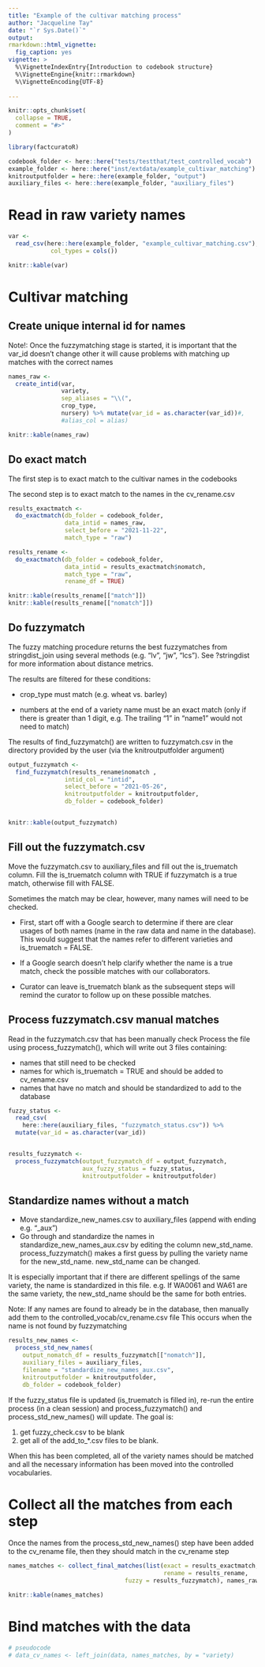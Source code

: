 ```yaml
---
title: "Example of the cultivar matching process"
author: "Jacqueline Tay"
date: "`r Sys.Date()`"
output: 
rmarkdown::html_vignette:
  fig_caption: yes
vignette: >
  %\VignetteIndexEntry{Introduction to codebook structure}
  %\VignetteEngine{knitr::rmarkdown}
  %\VignetteEncoding{UTF-8}
  
---
```


```r
knitr::opts_chunk$set(
  collapse = TRUE,
  comment = "#>"
)
```

```r
library(factcuratoR)

codebook_folder <- here::here("tests/testthat/test_controlled_vocab")
example_folder <- here::here("inst/extdata/example_cultivar_matching")
knitroutputfolder = here::here(example_folder, "output")
auxiliary_files <- here::here(example_folder, "auxiliary_files")
```

# Read in raw variety names
```r
var <- 
  read_csv(here::here(example_folder, "example_cultivar_matching.csv"), 
            col_types = cols())

knitr::kable(var)
```
# Cultivar matching 
## Create unique internal id for names
Note!: Once the fuzzymatching stage is started, it is important that the 
var_id doesn't change other it will cause problems with matching up matches
with the correct names
```r
names_raw <- 
  create_intid(var, 
               variety, 
               sep_aliases = "\\(", 
               crop_type, 
               nursery) %>% mutate(var_id = as.character(var_id))#, 
               #alias_col = alias)

knitr::kable(names_raw)
```
## Do exact match
The first step is to exact match to the cultivar names in the codebooks

The second step is to exact match to the names in the cv_rename.csv
```r
results_exactmatch <- 
  do_exactmatch(db_folder = codebook_folder,
                data_intid = names_raw,
                select_before = "2021-11-22",
                match_type = "raw")

results_rename <- 
  do_exactmatch(db_folder = codebook_folder, 
                data_intid = results_exactmatch$nomatch, 
                match_type = "raw", 
                rename_df = TRUE)

knitr::kable(results_rename[["match"]])
knitr::kable(results_rename[["nomatch"]])
```
## Do fuzzymatch
The fuzzy matching procedure returns the best fuzzymatches from
stringdist_join using several methods (e.g. "lv", "jw", "lcs"). 
See ?stringdist for more information about distance metrics.

The results are filtered for these conditions:

- crop_type must match (e.g. wheat vs. barley)

- numbers at the end of a variety name must be an exact match 
(only if there is greater than 1 digit, e.g. The trailing "1" in
"name1" would not need to match)

The results of find_fuzzymatch() are written to fuzzymatch.csv in the
directory provided by the user (via the knitroutputfolder argument)
```r
output_fuzzymatch <- 
  find_fuzzymatch(results_rename$nomatch ,
                intid_col = "intid",
                select_before = "2021-05-26",
                knitroutputfolder = knitroutputfolder,
                db_folder = codebook_folder)


knitr::kable(output_fuzzymatch)
```
## Fill out the fuzzymatch.csv
Move the fuzzymatch.csv to auxiliary_files and fill out the is_truematch column.
Fill the is_truematch column with TRUE if fuzzymatch is a true match, 
otherwise fill with FALSE.

Sometimes the match may be clear, however, many names will need to be checked.

- First, start off with a Google search to determine if there are clear usages 
of both names (name in the raw data and name in the database).  This would suggest
that the names refer to different varieties and is_truematch = FALSE.

- If a Google search doesn't help clarify whether the name is a true match, 
check the possible matches with our collaborators.

- Curator can leave is_truematch blank as the subsequent steps will remind the
curator to follow up on these possible matches.

## Process fuzzymatch.csv manual matches
Read in the fuzzymatch.csv that has been manually check 
Process the file using process_fuzzymatch(), which will write out 3 files containing:

- names that still need to be checked
- names for which is_truematch = TRUE and should be added to cv_rename.csv
- names that have no match and should be standardized to add to the database

```r
fuzzy_status <- 
  read_csv(
    here::here(auxiliary_files, "fuzzymatch_status.csv")) %>%
  mutate(var_id = as.character(var_id))


results_fuzzymatch <- 
  process_fuzzymatch(output_fuzzymatch_df = output_fuzzymatch, 
                     aux_fuzzy_status = fuzzy_status,
                     knitroutputfolder = knitroutputfolder)
```

## Standardize names without a match

- Move standardize_new_names.csv to auxiliary_files (append with ending e.g. "_aux")
- Go through and standardize the names in standardize_new_names_aux.csv 
by editing the column new_std_name. process_fuzzymatch() makes a first guess
by pulling the variety name for the new_std_name.
new_std_name can be changed.

It is especially important that if there are different spellings of the 
same variety, the name is standardized in this file.
e.g. If WA0061 and WA61 are the same variety, the new_std_name should be the
same for both entries.

Note: If any names are found to already be in the database, then manually
add them to the controlled_vocab/cv_rename.csv file
This occurs when the name is not found by fuzzymatching
```r
results_new_names <- 
  process_std_new_names(
    output_nomatch_df = results_fuzzymatch[["nomatch"]], 
    auxiliary_files = auxiliary_files,  
    filename = "standardize_new_names_aux.csv",
    knitroutputfolder = knitroutputfolder,
    db_folder = codebook_folder)

```
If the fuzzy_status file is updated (is_truematch is filled in),
re-run the entire process (in a clean session) and process_fuzzymatch() and 
process_std_new_names() will update.  The goal is:

1. get fuzzy_check.csv to be blank
2. get all of the add_to_*.csv files to be blank.  

When this has been completed, all of the variety names should be matched and
all the necessary information has been moved into the controlled vocabularies.

# Collect all the matches from each step
Once the names from the process_std_new_names() step have been added to
the cv_rename file, then they should match in the cv_rename step
```r
names_matches <- collect_final_matches(list(exact = results_exactmatch,
                                            rename = results_rename,
                                 fuzzy = results_fuzzymatch), names_raw)

knitr::kable(names_matches)

```
# Bind matches with the data
```r
# pseudocode
# data_cv_names <- left_join(data, names_matches, by = "variety)
```
